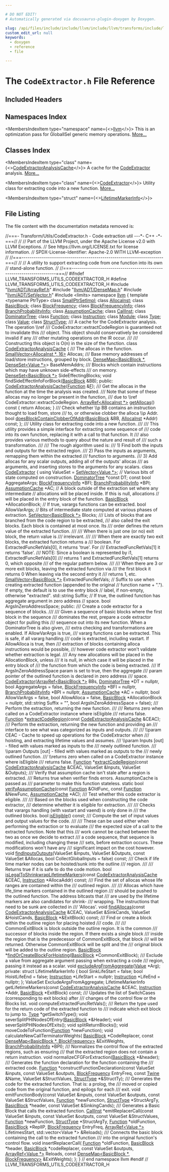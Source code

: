 ```yaml
---

# DO NOT EDIT!
# Automatically generated via docusaurus-plugin-doxygen by Doxygen.

slug: /api/files/include/include/llvm/include/llvm/transforms/include/llvm/transforms/utils/codeextractor-h
custom_edit_url: null
keywords:
  - doxygen
  - reference
  - file

---
```





# The `CodeExtractor.h` File Reference

<DoxygenPage pluginConfig={pluginConfig}>



## Included Headers

<IncludesList>
<IncludesListItem
  filePath="llvm/ADT/ArrayRef.h"
  permalink="/docs/api/files/include/include/llvm/include/llvm/adt/arrayref-h"
  isLocal="true" />
<IncludesListItem
  filePath="llvm/ADT/DenseMap.h"
  permalink="/docs/api/files/include/include/llvm/include/llvm/adt/densemap-h"
  isLocal="true" />
<IncludesListItem
  filePath="llvm/ADT/SetVector.h"
  permalink="/docs/api/files/include/include/llvm/include/llvm/adt/setvector-h"
  isLocal="true" />
<IncludesListItem
  filePath="limits"
  permalink=""
  isLocal="false" />
</IncludesList>

## Namespaces Index

<MembersIndex>

<MembersIndexItem
  type="namespace"
  name={<><a href="/docs/api/namespaces/llvm">llvm</a></>}>
This is an optimization pass for GlobalISel generic memory operations. <a href="/docs/api/namespaces/llvm/#details">More...</a>
</MembersIndexItem>

</MembersIndex>

## Classes Index

<MembersIndex>

<MembersIndexItem
  type="class"
  name={<><a href="/docs/api/classes/llvm/codeextractoranalysiscache">CodeExtractorAnalysisCache</a></>}>
A cache for the <a href="/docs/api/classes/llvm/codeextractor">CodeExtractor</a> analysis. <a href="/docs/api/classes/llvm/codeextractoranalysiscache/#details">More...</a>
</MembersIndexItem>

<MembersIndexItem
  type="class"
  name={<><a href="/docs/api/classes/llvm/codeextractor">CodeExtractor</a></>}>
Utility class for extracting code into a new function. <a href="/docs/api/classes/llvm/codeextractor/#details">More...</a>
</MembersIndexItem>

<MembersIndexItem
  type="struct"
  name={<><a href="/docs/api/structs/llvm/codeextractor/lifetimemarkerinfo">LifetimeMarkerInfo</a></>}>
</MembersIndexItem>

</MembersIndex>


## File Listing

The file content with the documentation metadata removed is:

<ProgramListing>

<Link id="l00001" /><CodeLine lineNumber="1"><Highlight kind="comment">//===- Transform/Utils/CodeExtractor.h - Code extraction util ---&#42;- C++ -&#42;-===//</Highlight><Highlight kind="normal"></Highlight></CodeLine>
<Link id="l00002" /><CodeLine lineNumber="2"><Highlight kind="normal"></Highlight><Highlight kind="comment">//</Highlight><Highlight kind="normal"></Highlight></CodeLine>
<Link id="l00003" /><CodeLine lineNumber="3"><Highlight kind="normal"></Highlight><Highlight kind="comment">// Part of the LLVM Project, under the Apache License v2.0 with LLVM Exceptions.</Highlight><Highlight kind="normal"></Highlight></CodeLine>
<Link id="l00004" /><CodeLine lineNumber="4"><Highlight kind="normal"></Highlight><Highlight kind="comment">// See https://llvm.org/LICENSE.txt for license information.</Highlight><Highlight kind="normal"></Highlight></CodeLine>
<Link id="l00005" /><CodeLine lineNumber="5"><Highlight kind="normal"></Highlight><Highlight kind="comment">// SPDX-License-Identifier: Apache-2.0 WITH LLVM-exception</Highlight><Highlight kind="normal"></Highlight></CodeLine>
<Link id="l00006" /><CodeLine lineNumber="6"><Highlight kind="normal"></Highlight><Highlight kind="comment">//</Highlight><Highlight kind="normal"></Highlight></CodeLine>
<Link id="l00007" /><CodeLine lineNumber="7"><Highlight kind="normal"></Highlight><Highlight kind="comment">//===----------------------------------------------------------------------===//</Highlight><Highlight kind="normal"></Highlight></CodeLine>
<Link id="l00008" /><CodeLine lineNumber="8"><Highlight kind="normal"></Highlight><Highlight kind="comment">//</Highlight><Highlight kind="normal"></Highlight></CodeLine>
<Link id="l00009" /><CodeLine lineNumber="9"><Highlight kind="normal"></Highlight><Highlight kind="comment">// A utility to support extracting code from one function into its own</Highlight><Highlight kind="normal"></Highlight></CodeLine>
<Link id="l00010" /><CodeLine lineNumber="10"><Highlight kind="normal"></Highlight><Highlight kind="comment">// stand-alone function.</Highlight><Highlight kind="normal"></Highlight></CodeLine>
<Link id="l00011" /><CodeLine lineNumber="11"><Highlight kind="normal"></Highlight><Highlight kind="comment">//</Highlight><Highlight kind="normal"></Highlight></CodeLine>
<Link id="l00012" /><CodeLine lineNumber="12"><Highlight kind="normal"></Highlight><Highlight kind="comment">//===----------------------------------------------------------------------===//</Highlight><Highlight kind="normal"></Highlight></CodeLine>
<Link id="l00013" /><CodeLine lineNumber="13"><Highlight kind="normal"></Highlight></CodeLine>
<Link id="l00014" /><CodeLine lineNumber="14"><Highlight kind="normal"></Highlight><Highlight kind="preprocessor">#ifndef LLVM&#95;TRANSFORMS&#95;UTILS&#95;CODEEXTRACTOR&#95;H</Highlight><Highlight kind="normal"></Highlight></CodeLine>
<Link id="l00015" /><CodeLine lineNumber="15"><Highlight kind="normal"></Highlight><Highlight kind="preprocessor">#define LLVM&#95;TRANSFORMS&#95;UTILS&#95;CODEEXTRACTOR&#95;H</Highlight><Highlight kind="normal"></Highlight></CodeLine>
<Link id="l00016" /><CodeLine lineNumber="16"><Highlight kind="normal"></Highlight></CodeLine>
<Link id="l00017" /><CodeLine lineNumber="17"><Highlight kind="normal"></Highlight><Highlight kind="preprocessor">#include &quot;<a href="/docs/api/files/include/include/llvm/include/llvm/adt/arrayref-h">llvm/ADT/ArrayRef.h</a>&quot;</Highlight><Highlight kind="normal"></Highlight></CodeLine>
<Link id="l00018" /><CodeLine lineNumber="18"><Highlight kind="normal"></Highlight><Highlight kind="preprocessor">#include &quot;<a href="/docs/api/files/include/include/llvm/include/llvm/adt/densemap-h">llvm/ADT/DenseMap.h</a>&quot;</Highlight><Highlight kind="normal"></Highlight></CodeLine>
<Link id="l00019" /><CodeLine lineNumber="19"><Highlight kind="normal"></Highlight><Highlight kind="preprocessor">#include &quot;<a href="/docs/api/files/include/include/llvm/include/llvm/adt/setvector-h">llvm/ADT/SetVector.h</a>&quot;</Highlight><Highlight kind="normal"></Highlight></CodeLine>
<Link id="l00020" /><CodeLine lineNumber="20"><Highlight kind="normal"></Highlight><Highlight kind="preprocessor">#include &lt;limits&gt;</Highlight><Highlight kind="normal"></Highlight></CodeLine>
<Link id="l00021" /><CodeLine lineNumber="21"><Highlight kind="normal"></Highlight></CodeLine>
<Link id="l00022" /><CodeLine lineNumber="22"><Highlight kind="normal"></Highlight><Highlight kind="keyword">namespace </Highlight><Highlight kind="normal"><a href="/docs/api/namespaces/llvm">llvm</a> &#123;</Highlight></CodeLine>
<Link id="l00023" /><CodeLine lineNumber="23"><Highlight kind="normal"></Highlight></CodeLine>
<Link id="l00024" /><CodeLine lineNumber="24"><Highlight kind="normal"></Highlight><Highlight kind="keyword">template</Highlight><Highlight kind="normal"> &lt;</Highlight><Highlight kind="keyword">typename</Highlight><Highlight kind="normal"> PtrType&gt; </Highlight><Highlight kind="keyword">class </Highlight><Highlight kind="normal"><a href="/docs/api/classes/llvm/smallptrsetimpl">SmallPtrSetImpl</a>;</Highlight></CodeLine>
<Link id="l00025" /><CodeLine lineNumber="25"><Highlight kind="normal"></Highlight><Highlight kind="keyword">class </Highlight><Highlight kind="normal"><a href="/docs/api/classes/llvm/allocainst">AllocaInst</a>;</Highlight></CodeLine>
<Link id="l00026" /><CodeLine lineNumber="26"><Highlight kind="normal"></Highlight><Highlight kind="keyword">class </Highlight><Highlight kind="normal"><a href="/docs/api/classes/llvm/basicblock">BasicBlock</a>;</Highlight></CodeLine>
<Link id="l00027" /><CodeLine lineNumber="27"><Highlight kind="normal"></Highlight><Highlight kind="keyword">class </Highlight><Highlight kind="normal"><a href="/docs/api/classes/llvm/blockfrequency">BlockFrequency</a>;</Highlight></CodeLine>
<Link id="l00028" /><CodeLine lineNumber="28"><Highlight kind="normal"></Highlight><Highlight kind="keyword">class </Highlight><Highlight kind="normal"><a href="/docs/api/classes/llvm/blockfrequencyinfo">BlockFrequencyInfo</a>;</Highlight></CodeLine>
<Link id="l00029" /><CodeLine lineNumber="29"><Highlight kind="normal"></Highlight><Highlight kind="keyword">class </Highlight><Highlight kind="normal"><a href="/docs/api/classes/llvm/branchprobabilityinfo">BranchProbabilityInfo</a>;</Highlight></CodeLine>
<Link id="l00030" /><CodeLine lineNumber="30"><Highlight kind="normal"></Highlight><Highlight kind="keyword">class </Highlight><Highlight kind="normal"><a href="/docs/api/classes/llvm/assumptioncache">AssumptionCache</a>;</Highlight></CodeLine>
<Link id="l00031" /><CodeLine lineNumber="31"><Highlight kind="normal"></Highlight><Highlight kind="keyword">class </Highlight><Highlight kind="normal"><a href="/docs/api/classes/llvm/callinst">CallInst</a>;</Highlight></CodeLine>
<Link id="l00032" /><CodeLine lineNumber="32"><Highlight kind="normal"></Highlight><Highlight kind="keyword">class </Highlight><Highlight kind="normal"><a href="/docs/api/classes/llvm/dominatortree">DominatorTree</a>;</Highlight></CodeLine>
<Link id="l00033" /><CodeLine lineNumber="33"><Highlight kind="normal"></Highlight><Highlight kind="keyword">class </Highlight><Highlight kind="normal"><a href="/docs/api/classes/llvm/function">Function</a>;</Highlight></CodeLine>
<Link id="l00034" /><CodeLine lineNumber="34"><Highlight kind="normal"></Highlight><Highlight kind="keyword">class </Highlight><Highlight kind="normal"><a href="/docs/api/classes/llvm/instruction">Instruction</a>;</Highlight></CodeLine>
<Link id="l00035" /><CodeLine lineNumber="35"><Highlight kind="normal"></Highlight><Highlight kind="keyword">class </Highlight><Highlight kind="normal"><a href="/docs/api/classes/llvm/module">Module</a>;</Highlight></CodeLine>
<Link id="l00036" /><CodeLine lineNumber="36"><Highlight kind="normal"></Highlight><Highlight kind="keyword">class </Highlight><Highlight kind="normal"><a href="/docs/api/classes/llvm/type">Type</a>;</Highlight></CodeLine>
<Link id="l00037" /><CodeLine lineNumber="37"><Highlight kind="normal"></Highlight><Highlight kind="keyword">class </Highlight><Highlight kind="normal"><a href="/docs/api/classes/llvm/value">Value</a>;</Highlight></CodeLine>
<Link id="l00038" /><CodeLine lineNumber="38"><Highlight kind="normal"></Highlight><Highlight kind="keyword">class </Highlight><Highlight kind="normal"><a href="/docs/api/classes/llvm/structtype">StructType</a>;</Highlight></CodeLine>
<Link id="l00039" /><CodeLine lineNumber="39"><Highlight kind="normal"></Highlight><Highlight kind="comment"></Highlight></CodeLine>
<Link id="l00040" /><CodeLine lineNumber="40"><Highlight kind="comment">/// A cache for the CodeExtractor analysis. The operation \\ref</Highlight></CodeLine>
<Link id="l00041" /><CodeLine lineNumber="41"><Highlight kind="comment">/// CodeExtractor::extractCodeRegion is guaranteed not to invalidate this</Highlight></CodeLine>
<Link id="l00042" /><CodeLine lineNumber="42"><Highlight kind="comment">/// object. This object should conservatively be considered invalid if any</Highlight></CodeLine>
<Link id="l00043" /><CodeLine lineNumber="43"><Highlight kind="comment">/// other mutating operations on the IR occur.</Highlight></CodeLine>
<Link id="l00044" /><CodeLine lineNumber="44"><Highlight kind="comment">///</Highlight></CodeLine>
<Link id="l00045" /><CodeLine lineNumber="45"><Highlight kind="comment">/// Constructing this object is O(n) in the size of the function.</Highlight><Highlight kind="normal"></Highlight></CodeLine>
<Link id="l00046" /><CodeLine lineNumber="46" lineLink="/docs/api/classes/llvm/codeextractoranalysiscache"><Highlight kind="normal"></Highlight><Highlight kind="keyword">class </Highlight><Highlight kind="normal"><a href="/docs/api/classes/llvm/codeextractoranalysiscache/#a6c11ef80226655b08c6203641896fa50">CodeExtractorAnalysisCache</a> &#123;</Highlight><Highlight kind="comment"></Highlight></CodeLine>
<Link id="l00047" /><CodeLine lineNumber="47"><Highlight kind="comment">  /// The allocas in the function.</Highlight><Highlight kind="normal"></Highlight></CodeLine>
<Link id="l00048" /><CodeLine lineNumber="48"><Highlight kind="normal">  <a href="/docs/api/classes/llvm/smallvector">SmallVector&lt;AllocaInst &#42;, 16&gt;</a> Allocas;</Highlight></CodeLine>
<Link id="l00049" /><CodeLine lineNumber="49"><Highlight kind="normal"></Highlight><Highlight kind="comment"></Highlight></CodeLine>
<Link id="l00050" /><CodeLine lineNumber="50"><Highlight kind="comment">  /// Base memory addresses of load/store instructions, grouped by block.</Highlight><Highlight kind="normal"></Highlight></CodeLine>
<Link id="l00051" /><CodeLine lineNumber="51"><Highlight kind="normal">  <a href="/docs/api/classes/llvm/densemap">DenseMap&lt;BasicBlock &#42;, DenseSet&lt;Value &#42;&gt;</a>&gt; BaseMemAddrs;</Highlight></CodeLine>
<Link id="l00052" /><CodeLine lineNumber="52"><Highlight kind="normal"></Highlight><Highlight kind="comment"></Highlight></CodeLine>
<Link id="l00053" /><CodeLine lineNumber="53"><Highlight kind="comment">  /// Blocks which contain instructions which may have unknown side-effects</Highlight></CodeLine>
<Link id="l00054" /><CodeLine lineNumber="54"><Highlight kind="comment">  /// on memory.</Highlight><Highlight kind="normal"></Highlight></CodeLine>
<Link id="l00055" /><CodeLine lineNumber="55"><Highlight kind="normal">  <a href="/docs/api/classes/llvm/denseset">DenseSet&lt;BasicBlock &#42;&gt;</a> SideEffectingBlocks;</Highlight></CodeLine>
<Link id="l00056" /><CodeLine lineNumber="56"><Highlight kind="normal"></Highlight></CodeLine>
<Link id="l00057" /><CodeLine lineNumber="57"><Highlight kind="normal">  </Highlight><Highlight kind="keywordtype">void</Highlight><Highlight kind="normal"> findSideEffectInfoForBlock(<a href="/docs/api/classes/llvm/basicblock">BasicBlock</a> &amp;BB);</Highlight></CodeLine>
<Link id="l00058" /><CodeLine lineNumber="58"><Highlight kind="normal"></Highlight></CodeLine>
<Link id="l00059" /><CodeLine lineNumber="59"><Highlight kind="normal"></Highlight><Highlight kind="keyword">public</Highlight><Highlight kind="normal">:</Highlight></CodeLine>
<Link id="l00060" /><CodeLine lineNumber="60"><Highlight kind="normal">  <a href="/docs/api/classes/llvm/codeextractoranalysiscache/#a6c11ef80226655b08c6203641896fa50">CodeExtractorAnalysisCache</a>(<a href="/docs/api/classes/llvm/function">Function</a> &amp;<a href="/docs/api/files/lib/lib/support/md5-cpp/#a96d73bbd7af15cb1fc38c3f4a3bd82e9">F</a>);</Highlight></CodeLine>
<Link id="l00061" /><CodeLine lineNumber="61"><Highlight kind="normal"></Highlight><Highlight kind="comment"></Highlight></CodeLine>
<Link id="l00062" /><CodeLine lineNumber="62"><Highlight kind="comment">  /// Get the allocas in the function at the time the analysis was created.</Highlight></CodeLine>
<Link id="l00063" /><CodeLine lineNumber="63"><Highlight kind="comment">  /// Note that some of these allocas may no longer be present in the function,</Highlight></CodeLine>
<Link id="l00064" /><CodeLine lineNumber="64"><Highlight kind="comment">  /// due to \\ref CodeExtractor::extractCodeRegion.</Highlight><Highlight kind="normal"></Highlight></CodeLine>
<Link id="l00065" /><CodeLine lineNumber="65" lineLink="/docs/api/classes/llvm/codeextractoranalysiscache/#a35fd9ad0c2debb7b171f4c61ce7bdac6"><Highlight kind="normal">  <a href="/docs/api/classes/llvm/arrayref">ArrayRef&lt;AllocaInst &#42;&gt;</a> <a href="/docs/api/classes/llvm/codeextractoranalysiscache/#a35fd9ad0c2debb7b171f4c61ce7bdac6">getAllocas</a>()</Highlight><Highlight kind="keyword"> const </Highlight><Highlight kind="normal">&#123; </Highlight><Highlight kind="keywordflow">return</Highlight><Highlight kind="normal"> Allocas; &#125;</Highlight></CodeLine>
<Link id="l00066" /><CodeLine lineNumber="66"><Highlight kind="normal"></Highlight><Highlight kind="comment"></Highlight></CodeLine>
<Link id="l00067" /><CodeLine lineNumber="67"><Highlight kind="comment">  /// Check whether \\p BB contains an instruction thought to load from, store</Highlight></CodeLine>
<Link id="l00068" /><CodeLine lineNumber="68"><Highlight kind="comment">  /// to, or otherwise clobber the alloca \\p Addr.</Highlight><Highlight kind="normal"></Highlight></CodeLine>
<Link id="l00069" /><CodeLine lineNumber="69"><Highlight kind="normal">  </Highlight><Highlight kind="keywordtype">bool</Highlight><Highlight kind="normal"> <a href="/docs/api/classes/llvm/codeextractoranalysiscache/#af0ee5fce396f816a21443799205fbedd">doesBlockContainClobberOfAddr</a>(<a href="/docs/api/classes/llvm/basicblock">BasicBlock</a> &amp;BB, <a href="/docs/api/classes/llvm/allocainst">AllocaInst</a> &#42;Addr) </Highlight><Highlight kind="keyword">const</Highlight><Highlight kind="normal">;</Highlight></CodeLine>
<Link id="l00070" /><CodeLine lineNumber="70"><Highlight kind="normal">&#125;;</Highlight></CodeLine>
<Link id="l00071" /><CodeLine lineNumber="71"><Highlight kind="normal"></Highlight><Highlight kind="comment"></Highlight></CodeLine>
<Link id="l00072" /><CodeLine lineNumber="72"><Highlight kind="comment">  /// Utility class for extracting code into a new function.</Highlight></CodeLine>
<Link id="l00073" /><CodeLine lineNumber="73"><Highlight kind="comment">  ///</Highlight></CodeLine>
<Link id="l00074" /><CodeLine lineNumber="74"><Highlight kind="comment">  /// This utility provides a simple interface for extracting some sequence of</Highlight></CodeLine>
<Link id="l00075" /><CodeLine lineNumber="75"><Highlight kind="comment">  /// code into its own function, replacing it with a call to that function. It</Highlight></CodeLine>
<Link id="l00076" /><CodeLine lineNumber="76"><Highlight kind="comment">  /// also provides various methods to query about the nature and result of</Highlight></CodeLine>
<Link id="l00077" /><CodeLine lineNumber="77"><Highlight kind="comment">  /// such a transformation.</Highlight></CodeLine>
<Link id="l00078" /><CodeLine lineNumber="78"><Highlight kind="comment">  ///</Highlight></CodeLine>
<Link id="l00079" /><CodeLine lineNumber="79"><Highlight kind="comment">  /// The rough algorithm used is:</Highlight></CodeLine>
<Link id="l00080" /><CodeLine lineNumber="80"><Highlight kind="comment">  /// 1) Find both the inputs and outputs for the extracted region.</Highlight></CodeLine>
<Link id="l00081" /><CodeLine lineNumber="81"><Highlight kind="comment">  /// 2) Pass the inputs as arguments, remapping them within the extracted</Highlight></CodeLine>
<Link id="l00082" /><CodeLine lineNumber="82"><Highlight kind="comment">  ///    function to arguments.</Highlight></CodeLine>
<Link id="l00083" /><CodeLine lineNumber="83"><Highlight kind="comment">  /// 3) Add allocas for any scalar outputs, adding all of the outputs&#39; allocas</Highlight></CodeLine>
<Link id="l00084" /><CodeLine lineNumber="84"><Highlight kind="comment">  ///    as arguments, and inserting stores to the arguments for any scalars.</Highlight><Highlight kind="normal"></Highlight></CodeLine>
<Link id="l00085" /><CodeLine lineNumber="85" lineLink="/docs/api/classes/llvm/codeextractor"><Highlight kind="normal">  </Highlight><Highlight kind="keyword">class </Highlight><Highlight kind="normal"><a href="/docs/api/classes/llvm/codeextractor/#a152c260d40a85ed5b0ef5f11f86ac3b4">CodeExtractor</a> &#123;</Highlight></CodeLine>
<Link id="l00086" /><CodeLine lineNumber="86"><Highlight kind="normal">    </Highlight><Highlight kind="keyword">using </Highlight><Highlight kind="normal">ValueSet = <a href="/docs/api/classes/llvm/setvector">SetVector&lt;Value &#42;&gt;</a>;</Highlight></CodeLine>
<Link id="l00087" /><CodeLine lineNumber="87"><Highlight kind="normal"></Highlight></CodeLine>
<Link id="l00088" /><CodeLine lineNumber="88"><Highlight kind="normal">    </Highlight><Highlight kind="comment">// Various bits of state computed on construction.</Highlight><Highlight kind="normal"></Highlight></CodeLine>
<Link id="l00089" /><CodeLine lineNumber="89"><Highlight kind="normal">    <a href="/docs/api/classes/llvm/dominatortree">DominatorTree</a> &#42;</Highlight><Highlight kind="keyword">const</Highlight><Highlight kind="normal"> DT;</Highlight></CodeLine>
<Link id="l00090" /><CodeLine lineNumber="90"><Highlight kind="normal">    </Highlight><Highlight kind="keyword">const</Highlight><Highlight kind="normal"> </Highlight><Highlight kind="keywordtype">bool</Highlight><Highlight kind="normal"> AggregateArgs;</Highlight></CodeLine>
<Link id="l00091" /><CodeLine lineNumber="91"><Highlight kind="normal">    <a href="/docs/api/classes/llvm/blockfrequencyinfo">BlockFrequencyInfo</a> &#42;BFI;</Highlight></CodeLine>
<Link id="l00092" /><CodeLine lineNumber="92"><Highlight kind="normal">    <a href="/docs/api/classes/llvm/branchprobabilityinfo">BranchProbabilityInfo</a> &#42;BPI;</Highlight></CodeLine>
<Link id="l00093" /><CodeLine lineNumber="93"><Highlight kind="normal">    <a href="/docs/api/classes/llvm/assumptioncache">AssumptionCache</a> &#42;AC;</Highlight></CodeLine>
<Link id="l00094" /><CodeLine lineNumber="94"><Highlight kind="normal"></Highlight></CodeLine>
<Link id="l00095" /><CodeLine lineNumber="95"><Highlight kind="normal">    </Highlight><Highlight kind="comment">// A block outside of the extraction set where any intermediate</Highlight><Highlight kind="normal"></Highlight></CodeLine>
<Link id="l00096" /><CodeLine lineNumber="96"><Highlight kind="normal">    </Highlight><Highlight kind="comment">// allocations will be placed inside. If this is null, allocations</Highlight><Highlight kind="normal"></Highlight></CodeLine>
<Link id="l00097" /><CodeLine lineNumber="97"><Highlight kind="normal">    </Highlight><Highlight kind="comment">// will be placed in the entry block of the function.</Highlight><Highlight kind="normal"></Highlight></CodeLine>
<Link id="l00098" /><CodeLine lineNumber="98"><Highlight kind="normal">    <a href="/docs/api/classes/llvm/basicblock">BasicBlock</a> &#42;AllocationBlock;</Highlight></CodeLine>
<Link id="l00099" /><CodeLine lineNumber="99"><Highlight kind="normal"></Highlight></CodeLine>
<Link id="l00100" /><CodeLine lineNumber="100"><Highlight kind="normal">    </Highlight><Highlight kind="comment">// If true, varargs functions can be extracted.</Highlight><Highlight kind="normal"></Highlight></CodeLine>
<Link id="l00101" /><CodeLine lineNumber="101"><Highlight kind="normal">    </Highlight><Highlight kind="keywordtype">bool</Highlight><Highlight kind="normal"> AllowVarArgs;</Highlight></CodeLine>
<Link id="l00102" /><CodeLine lineNumber="102"><Highlight kind="normal"></Highlight></CodeLine>
<Link id="l00103" /><CodeLine lineNumber="103"><Highlight kind="normal">    </Highlight><Highlight kind="comment">// Bits of intermediate state computed at various phases of extraction.</Highlight><Highlight kind="normal"></Highlight></CodeLine>
<Link id="l00104" /><CodeLine lineNumber="104"><Highlight kind="normal">    <a href="/docs/api/classes/llvm/setvector">SetVector&lt;BasicBlock &#42;&gt;</a> Blocks;</Highlight></CodeLine>
<Link id="l00105" /><CodeLine lineNumber="105"><Highlight kind="normal"></Highlight><Highlight kind="comment"></Highlight></CodeLine>
<Link id="l00106" /><CodeLine lineNumber="106"><Highlight kind="comment">    /// Lists of blocks that are branched from the code region to be extracted,</Highlight></CodeLine>
<Link id="l00107" /><CodeLine lineNumber="107"><Highlight kind="comment">    /// also called the exit blocks. Each block is contained at most once. Its</Highlight></CodeLine>
<Link id="l00108" /><CodeLine lineNumber="108"><Highlight kind="comment">    /// order defines the return value of the extracted function.</Highlight></CodeLine>
<Link id="l00109" /><CodeLine lineNumber="109"><Highlight kind="comment">    ///</Highlight></CodeLine>
<Link id="l00110" /><CodeLine lineNumber="110"><Highlight kind="comment">    /// When there is just one (or no) exit block, the return value is</Highlight></CodeLine>
<Link id="l00111" /><CodeLine lineNumber="111"><Highlight kind="comment">    /// irrelevant.</Highlight></CodeLine>
<Link id="l00112" /><CodeLine lineNumber="112"><Highlight kind="comment">    ///</Highlight></CodeLine>
<Link id="l00113" /><CodeLine lineNumber="113"><Highlight kind="comment">    /// When there are exactly two exit blocks, the extracted function returns a</Highlight></CodeLine>
<Link id="l00114" /><CodeLine lineNumber="114"><Highlight kind="comment">    /// boolean. For ExtractedFuncRetVals&#91;0&#93;, it returns &#39;true&#39;. For</Highlight></CodeLine>
<Link id="l00115" /><CodeLine lineNumber="115"><Highlight kind="comment">    /// ExtractedFuncRetVals&#91;1&#93; it returns &#39;false&#39;.</Highlight></CodeLine>
<Link id="l00116" /><CodeLine lineNumber="116"><Highlight kind="comment">    /// NOTE: Since a boolean is represented by i1, ExtractedFuncRetVals&#91;0&#93;</Highlight></CodeLine>
<Link id="l00117" /><CodeLine lineNumber="117"><Highlight kind="comment">    ///       returns 1 and ExtractedFuncRetVals&#91;1&#93; returns 0, which opposite</Highlight></CodeLine>
<Link id="l00118" /><CodeLine lineNumber="118"><Highlight kind="comment">    ///       of the regular pattern below.</Highlight></CodeLine>
<Link id="l00119" /><CodeLine lineNumber="119"><Highlight kind="comment">    ///</Highlight></CodeLine>
<Link id="l00120" /><CodeLine lineNumber="120"><Highlight kind="comment">    /// When there are 3 or more exit blocks, leaving the extracted function via</Highlight></CodeLine>
<Link id="l00121" /><CodeLine lineNumber="121"><Highlight kind="comment">    /// the first block it returns 0 When leaving via the second entry it</Highlight></CodeLine>
<Link id="l00122" /><CodeLine lineNumber="122"><Highlight kind="comment">    /// returns 1, etc.</Highlight><Highlight kind="normal"></Highlight></CodeLine>
<Link id="l00123" /><CodeLine lineNumber="123"><Highlight kind="normal">    <a href="/docs/api/classes/llvm/smallvector">SmallVector&lt;BasicBlock &#42;&gt;</a> ExtractedFuncRetVals;</Highlight></CodeLine>
<Link id="l00124" /><CodeLine lineNumber="124"><Highlight kind="normal"></Highlight></CodeLine>
<Link id="l00125" /><CodeLine lineNumber="125"><Highlight kind="normal">    </Highlight><Highlight kind="comment">// Suffix to use when creating extracted function (appended to the original</Highlight><Highlight kind="normal"></Highlight></CodeLine>
<Link id="l00126" /><CodeLine lineNumber="126"><Highlight kind="normal">    </Highlight><Highlight kind="comment">// function name + &quot;.&quot;). If empty, the default is to use the entry block</Highlight><Highlight kind="normal"></Highlight></CodeLine>
<Link id="l00127" /><CodeLine lineNumber="127"><Highlight kind="normal">    </Highlight><Highlight kind="comment">// label, if non-empty, otherwise &quot;extracted&quot;.</Highlight><Highlight kind="normal"></Highlight></CodeLine>
<Link id="l00128" /><CodeLine lineNumber="128"><Highlight kind="normal">    std::string Suffix;</Highlight></CodeLine>
<Link id="l00129" /><CodeLine lineNumber="129"><Highlight kind="normal"></Highlight></CodeLine>
<Link id="l00130" /><CodeLine lineNumber="130"><Highlight kind="normal">    </Highlight><Highlight kind="comment">// If true, the outlined function has aggregate argument in zero address</Highlight><Highlight kind="normal"></Highlight></CodeLine>
<Link id="l00131" /><CodeLine lineNumber="131"><Highlight kind="normal">    </Highlight><Highlight kind="comment">// space.</Highlight><Highlight kind="normal"></Highlight></CodeLine>
<Link id="l00132" /><CodeLine lineNumber="132"><Highlight kind="normal">    </Highlight><Highlight kind="keywordtype">bool</Highlight><Highlight kind="normal"> ArgsInZeroAddressSpace;</Highlight></CodeLine>
<Link id="l00133" /><CodeLine lineNumber="133"><Highlight kind="normal"></Highlight></CodeLine>
<Link id="l00134" /><CodeLine lineNumber="134"><Highlight kind="normal">  </Highlight><Highlight kind="keyword">public</Highlight><Highlight kind="normal">:</Highlight><Highlight kind="comment"></Highlight></CodeLine>
<Link id="l00135" /><CodeLine lineNumber="135"><Highlight kind="comment">    /// Create a code extractor for a sequence of blocks.</Highlight></CodeLine>
<Link id="l00136" /><CodeLine lineNumber="136"><Highlight kind="comment">    ///</Highlight></CodeLine>
<Link id="l00137" /><CodeLine lineNumber="137"><Highlight kind="comment">    /// Given a sequence of basic blocks where the first block in the sequence</Highlight></CodeLine>
<Link id="l00138" /><CodeLine lineNumber="138"><Highlight kind="comment">    /// dominates the rest, prepare a code extractor object for pulling this</Highlight></CodeLine>
<Link id="l00139" /><CodeLine lineNumber="139"><Highlight kind="comment">    /// sequence out into its new function. When a DominatorTree is also given,</Highlight></CodeLine>
<Link id="l00140" /><CodeLine lineNumber="140"><Highlight kind="comment">    /// extra checking and transformations are enabled. If AllowVarArgs is true,</Highlight></CodeLine>
<Link id="l00141" /><CodeLine lineNumber="141"><Highlight kind="comment">    /// vararg functions can be extracted. This is safe, if all vararg handling</Highlight></CodeLine>
<Link id="l00142" /><CodeLine lineNumber="142"><Highlight kind="comment">    /// code is extracted, including vastart. If AllowAlloca is true, then</Highlight></CodeLine>
<Link id="l00143" /><CodeLine lineNumber="143"><Highlight kind="comment">    /// extraction of blocks containing alloca instructions would be possible,</Highlight></CodeLine>
<Link id="l00144" /><CodeLine lineNumber="144"><Highlight kind="comment">    /// however code extractor won&#39;t validate whether extraction is legal.</Highlight></CodeLine>
<Link id="l00145" /><CodeLine lineNumber="145"><Highlight kind="comment">    /// Any new allocations will be placed in the AllocationBlock, unless</Highlight></CodeLine>
<Link id="l00146" /><CodeLine lineNumber="146"><Highlight kind="comment">    /// it is null, in which case it will be placed in the entry block of</Highlight></CodeLine>
<Link id="l00147" /><CodeLine lineNumber="147"><Highlight kind="comment">    /// the function from which the code is being extracted.</Highlight></CodeLine>
<Link id="l00148" /><CodeLine lineNumber="148"><Highlight kind="comment">    /// If ArgsInZeroAddressSpace param is set to true, then the aggregate</Highlight></CodeLine>
<Link id="l00149" /><CodeLine lineNumber="149"><Highlight kind="comment">    /// param pointer of the outlined function is declared in zero address</Highlight></CodeLine>
<Link id="l00150" /><CodeLine lineNumber="150"><Highlight kind="comment">    /// space.</Highlight><Highlight kind="normal"></Highlight></CodeLine>
<Link id="l00151" /><CodeLine lineNumber="151"><Highlight kind="normal">    <a href="/docs/api/classes/llvm/codeextractor/#a152c260d40a85ed5b0ef5f11f86ac3b4">CodeExtractor</a>(<a href="/docs/api/classes/llvm/arrayref">ArrayRef&lt;BasicBlock &#42;&gt;</a> BBs, <a href="/docs/api/classes/llvm/dominatortree">DominatorTree</a> &#42;DT = </Highlight><Highlight kind="keyword">nullptr</Highlight><Highlight kind="normal">,</Highlight></CodeLine>
<Link id="l00152" /><CodeLine lineNumber="152"><Highlight kind="normal">                  </Highlight><Highlight kind="keywordtype">bool</Highlight><Highlight kind="normal"> AggregateArgs = </Highlight><Highlight kind="keyword">false</Highlight><Highlight kind="normal">, <a href="/docs/api/classes/llvm/blockfrequencyinfo">BlockFrequencyInfo</a> &#42;BFI = </Highlight><Highlight kind="keyword">nullptr</Highlight><Highlight kind="normal">,</Highlight></CodeLine>
<Link id="l00153" /><CodeLine lineNumber="153"><Highlight kind="normal">                  <a href="/docs/api/classes/llvm/branchprobabilityinfo">BranchProbabilityInfo</a> &#42;BPI = </Highlight><Highlight kind="keyword">nullptr</Highlight><Highlight kind="normal">,</Highlight></CodeLine>
<Link id="l00154" /><CodeLine lineNumber="154"><Highlight kind="normal">                  <a href="/docs/api/classes/llvm/assumptioncache">AssumptionCache</a> &#42;AC = </Highlight><Highlight kind="keyword">nullptr</Highlight><Highlight kind="normal">, </Highlight><Highlight kind="keywordtype">bool</Highlight><Highlight kind="normal"> AllowVarArgs = </Highlight><Highlight kind="keyword">false</Highlight><Highlight kind="normal">,</Highlight></CodeLine>
<Link id="l00155" /><CodeLine lineNumber="155"><Highlight kind="normal">                  </Highlight><Highlight kind="keywordtype">bool</Highlight><Highlight kind="normal"> AllowAlloca = </Highlight><Highlight kind="keyword">false</Highlight><Highlight kind="normal">,</Highlight></CodeLine>
<Link id="l00156" /><CodeLine lineNumber="156"><Highlight kind="normal">                  <a href="/docs/api/classes/llvm/basicblock">BasicBlock</a> &#42;AllocationBlock = </Highlight><Highlight kind="keyword">nullptr</Highlight><Highlight kind="normal">,</Highlight></CodeLine>
<Link id="l00157" /><CodeLine lineNumber="157"><Highlight kind="normal">                  std::string Suffix = </Highlight><Highlight kind="stringliteral">&quot;&quot;</Highlight><Highlight kind="normal">, </Highlight><Highlight kind="keywordtype">bool</Highlight><Highlight kind="normal"> ArgsInZeroAddressSpace = </Highlight><Highlight kind="keyword">false</Highlight><Highlight kind="normal">);</Highlight></CodeLine>
<Link id="l00158" /><CodeLine lineNumber="158"><Highlight kind="normal"></Highlight><Highlight kind="comment"></Highlight></CodeLine>
<Link id="l00159" /><CodeLine lineNumber="159"><Highlight kind="comment">    /// Perform the extraction, returning the new function.</Highlight></CodeLine>
<Link id="l00160" /><CodeLine lineNumber="160"><Highlight kind="comment">    ///</Highlight></CodeLine>
<Link id="l00161" /><CodeLine lineNumber="161"><Highlight kind="comment">    /// Returns zero when called on a CodeExtractor instance where isEligible</Highlight></CodeLine>
<Link id="l00162" /><CodeLine lineNumber="162"><Highlight kind="comment">    /// returns false.</Highlight><Highlight kind="normal"></Highlight></CodeLine>
<Link id="l00163" /><CodeLine lineNumber="163"><Highlight kind="normal">    <a href="/docs/api/classes/llvm/function">Function</a> &#42;<a href="/docs/api/classes/llvm/codeextractor/#a8561c48aa0b397c37f9e071dad7df392">extractCodeRegion</a>(</Highlight><Highlight kind="keyword">const</Highlight><Highlight kind="normal"> <a href="/docs/api/classes/llvm/codeextractoranalysiscache">CodeExtractorAnalysisCache</a> &amp;CEAC);</Highlight></CodeLine>
<Link id="l00164" /><CodeLine lineNumber="164"><Highlight kind="normal"></Highlight><Highlight kind="comment"></Highlight></CodeLine>
<Link id="l00165" /><CodeLine lineNumber="165"><Highlight kind="comment">    /// Perform the extraction, returning the new function and providing an</Highlight></CodeLine>
<Link id="l00166" /><CodeLine lineNumber="166"><Highlight kind="comment">    /// interface to see what was categorized as inputs and outputs.</Highlight></CodeLine>
<Link id="l00167" /><CodeLine lineNumber="167"><Highlight kind="comment">    ///</Highlight></CodeLine>
<Link id="l00168" /><CodeLine lineNumber="168"><Highlight kind="comment">    /// \\param CEAC - Cache to speed up operations for the CodeExtractor when</Highlight></CodeLine>
<Link id="l00169" /><CodeLine lineNumber="169"><Highlight kind="comment">    /// hoisting, and extracting lifetime values and assumes.</Highlight></CodeLine>
<Link id="l00170" /><CodeLine lineNumber="170"><Highlight kind="comment">    /// \\param Inputs &#91;out&#93; - filled with  values marked as inputs to the</Highlight></CodeLine>
<Link id="l00171" /><CodeLine lineNumber="171"><Highlight kind="comment">    /// newly outlined function.</Highlight></CodeLine>
<Link id="l00172" /><CodeLine lineNumber="172"><Highlight kind="comment">     /// \\param Outputs &#91;out&#93; - filled with values marked as outputs to the</Highlight></CodeLine>
<Link id="l00173" /><CodeLine lineNumber="173"><Highlight kind="comment">    /// newly outlined function.</Highlight></CodeLine>
<Link id="l00174" /><CodeLine lineNumber="174"><Highlight kind="comment">    /// \\returns zero when called on a CodeExtractor instance where isEligible</Highlight></CodeLine>
<Link id="l00175" /><CodeLine lineNumber="175"><Highlight kind="comment">    /// returns false.</Highlight><Highlight kind="normal"></Highlight></CodeLine>
<Link id="l00176" /><CodeLine lineNumber="176"><Highlight kind="normal">    <a href="/docs/api/classes/llvm/function">Function</a> &#42;<a href="/docs/api/classes/llvm/codeextractor/#a8561c48aa0b397c37f9e071dad7df392">extractCodeRegion</a>(</Highlight><Highlight kind="keyword">const</Highlight><Highlight kind="normal"> <a href="/docs/api/classes/llvm/codeextractoranalysiscache">CodeExtractorAnalysisCache</a> &amp;CEAC,</Highlight></CodeLine>
<Link id="l00177" /><CodeLine lineNumber="177"><Highlight kind="normal">                                ValueSet &amp;Inputs, ValueSet &amp;Outputs);</Highlight></CodeLine>
<Link id="l00178" /><CodeLine lineNumber="178"><Highlight kind="normal"></Highlight><Highlight kind="comment"></Highlight></CodeLine>
<Link id="l00179" /><CodeLine lineNumber="179"><Highlight kind="comment">    /// Verify that assumption cache isn&#39;t stale after a region is extracted.</Highlight></CodeLine>
<Link id="l00180" /><CodeLine lineNumber="180"><Highlight kind="comment">    /// Returns true when verifier finds errors. AssumptionCache is passed as</Highlight></CodeLine>
<Link id="l00181" /><CodeLine lineNumber="181"><Highlight kind="comment">    /// parameter to make this function stateless.</Highlight><Highlight kind="normal"></Highlight></CodeLine>
<Link id="l00182" /><CodeLine lineNumber="182"><Highlight kind="normal">    </Highlight><Highlight kind="keyword">static</Highlight><Highlight kind="normal"> </Highlight><Highlight kind="keywordtype">bool</Highlight><Highlight kind="normal"> <a href="/docs/api/classes/llvm/codeextractor/#a995ee70f3e9a0cb350322bb1e058a707">verifyAssumptionCache</a>(</Highlight><Highlight kind="keyword">const</Highlight><Highlight kind="normal"> <a href="/docs/api/classes/llvm/function">Function</a> &amp;OldFunc,</Highlight></CodeLine>
<Link id="l00183" /><CodeLine lineNumber="183"><Highlight kind="normal">                                      </Highlight><Highlight kind="keyword">const</Highlight><Highlight kind="normal"> <a href="/docs/api/classes/llvm/function">Function</a> &amp;NewFunc,</Highlight></CodeLine>
<Link id="l00184" /><CodeLine lineNumber="184"><Highlight kind="normal">                                      <a href="/docs/api/classes/llvm/assumptioncache">AssumptionCache</a> &#42;AC);</Highlight></CodeLine>
<Link id="l00185" /><CodeLine lineNumber="185"><Highlight kind="normal"></Highlight><Highlight kind="comment"></Highlight></CodeLine>
<Link id="l00186" /><CodeLine lineNumber="186"><Highlight kind="comment">    /// Test whether this code extractor is eligible.</Highlight></CodeLine>
<Link id="l00187" /><CodeLine lineNumber="187"><Highlight kind="comment">    ///</Highlight></CodeLine>
<Link id="l00188" /><CodeLine lineNumber="188"><Highlight kind="comment">    /// Based on the blocks used when constructing the code extractor,</Highlight></CodeLine>
<Link id="l00189" /><CodeLine lineNumber="189"><Highlight kind="comment">    /// determine whether it is eligible for extraction.</Highlight></CodeLine>
<Link id="l00190" /><CodeLine lineNumber="190"><Highlight kind="comment">    ///</Highlight></CodeLine>
<Link id="l00191" /><CodeLine lineNumber="191"><Highlight kind="comment">    /// Checks that varargs handling (with vastart and vaend) is only done in</Highlight></CodeLine>
<Link id="l00192" /><CodeLine lineNumber="192"><Highlight kind="comment">    /// the outlined blocks.</Highlight><Highlight kind="normal"></Highlight></CodeLine>
<Link id="l00193" /><CodeLine lineNumber="193"><Highlight kind="normal">    </Highlight><Highlight kind="keywordtype">bool</Highlight><Highlight kind="normal"> <a href="/docs/api/classes/llvm/codeextractor/#ad3a4770e725305d3529cba8c6562c85a">isEligible</a>() </Highlight><Highlight kind="keyword">const</Highlight><Highlight kind="normal">;</Highlight></CodeLine>
<Link id="l00194" /><CodeLine lineNumber="194"><Highlight kind="normal"></Highlight><Highlight kind="comment"></Highlight></CodeLine>
<Link id="l00195" /><CodeLine lineNumber="195"><Highlight kind="comment">    /// Compute the set of input values and output values for the code.</Highlight></CodeLine>
<Link id="l00196" /><CodeLine lineNumber="196"><Highlight kind="comment">    ///</Highlight></CodeLine>
<Link id="l00197" /><CodeLine lineNumber="197"><Highlight kind="comment">    /// These can be used either when performing the extraction or to evaluate</Highlight></CodeLine>
<Link id="l00198" /><CodeLine lineNumber="198"><Highlight kind="comment">    /// the expected size of a call to the extracted function. Note that this</Highlight></CodeLine>
<Link id="l00199" /><CodeLine lineNumber="199"><Highlight kind="comment">    /// work cannot be cached between the two as once we decide to extract</Highlight></CodeLine>
<Link id="l00200" /><CodeLine lineNumber="200"><Highlight kind="comment">    /// a code sequence, that sequence is modified, including changing these</Highlight></CodeLine>
<Link id="l00201" /><CodeLine lineNumber="201"><Highlight kind="comment">    /// sets, before extraction occurs. These modifications won&#39;t have any</Highlight></CodeLine>
<Link id="l00202" /><CodeLine lineNumber="202"><Highlight kind="comment">    /// significant impact on the cost however.</Highlight><Highlight kind="normal"></Highlight></CodeLine>
<Link id="l00203" /><CodeLine lineNumber="203"><Highlight kind="normal">    </Highlight><Highlight kind="keywordtype">void</Highlight><Highlight kind="normal"> <a href="/docs/api/classes/llvm/codeextractor/#ab4d4236fd0a481a0d93e159a9882fc53">findInputsOutputs</a>(ValueSet &amp;Inputs, ValueSet &amp;Outputs,</Highlight></CodeLine>
<Link id="l00204" /><CodeLine lineNumber="204"><Highlight kind="normal">                           </Highlight><Highlight kind="keyword">const</Highlight><Highlight kind="normal"> ValueSet &amp;Allocas,</Highlight></CodeLine>
<Link id="l00205" /><CodeLine lineNumber="205"><Highlight kind="normal">                           </Highlight><Highlight kind="keywordtype">bool</Highlight><Highlight kind="normal"> CollectGlobalInputs = </Highlight><Highlight kind="keyword">false</Highlight><Highlight kind="normal">) </Highlight><Highlight kind="keyword">const</Highlight><Highlight kind="normal">;</Highlight></CodeLine>
<Link id="l00206" /><CodeLine lineNumber="206"><Highlight kind="normal"></Highlight><Highlight kind="comment"></Highlight></CodeLine>
<Link id="l00207" /><CodeLine lineNumber="207"><Highlight kind="comment">    /// Check if life time marker nodes can be hoisted/sunk into the outline</Highlight></CodeLine>
<Link id="l00208" /><CodeLine lineNumber="208"><Highlight kind="comment">    /// region.</Highlight></CodeLine>
<Link id="l00209" /><CodeLine lineNumber="209"><Highlight kind="comment">    ///</Highlight></CodeLine>
<Link id="l00210" /><CodeLine lineNumber="210"><Highlight kind="comment">    /// Returns true if it is safe to do the code motion.</Highlight><Highlight kind="normal"></Highlight></CodeLine>
<Link id="l00211" /><CodeLine lineNumber="211"><Highlight kind="normal">    </Highlight><Highlight kind="keywordtype">bool</Highlight><Highlight kind="normal"></Highlight></CodeLine>
<Link id="l00212" /><CodeLine lineNumber="212"><Highlight kind="normal">    <a href="/docs/api/classes/llvm/codeextractor/#ae9ce92095ff18cb2c607d5a3591703ca">isLegalToShrinkwrapLifetimeMarkers</a>(</Highlight><Highlight kind="keyword">const</Highlight><Highlight kind="normal"> <a href="/docs/api/classes/llvm/codeextractoranalysiscache">CodeExtractorAnalysisCache</a> &amp;CEAC,</Highlight></CodeLine>
<Link id="l00213" /><CodeLine lineNumber="213"><Highlight kind="normal">                                       <a href="/docs/api/classes/llvm/instruction">Instruction</a> &#42;AllocaAddr) </Highlight><Highlight kind="keyword">const</Highlight><Highlight kind="normal">;</Highlight></CodeLine>
<Link id="l00214" /><CodeLine lineNumber="214"><Highlight kind="normal"></Highlight><Highlight kind="comment"></Highlight></CodeLine>
<Link id="l00215" /><CodeLine lineNumber="215"><Highlight kind="comment">    /// Find the set of allocas whose life ranges are contained within the</Highlight></CodeLine>
<Link id="l00216" /><CodeLine lineNumber="216"><Highlight kind="comment">    /// outlined region.</Highlight></CodeLine>
<Link id="l00217" /><CodeLine lineNumber="217"><Highlight kind="comment">    ///</Highlight></CodeLine>
<Link id="l00218" /><CodeLine lineNumber="218"><Highlight kind="comment">    /// Allocas which have life&#95;time markers contained in the outlined region</Highlight></CodeLine>
<Link id="l00219" /><CodeLine lineNumber="219"><Highlight kind="comment">    /// should be pushed to the outlined function. The address bitcasts that</Highlight></CodeLine>
<Link id="l00220" /><CodeLine lineNumber="220"><Highlight kind="comment">    /// are used by the lifetime markers are also candidates for shrink-</Highlight></CodeLine>
<Link id="l00221" /><CodeLine lineNumber="221"><Highlight kind="comment">    /// wrapping. The instructions that need to be sunk are collected in</Highlight></CodeLine>
<Link id="l00222" /><CodeLine lineNumber="222"><Highlight kind="comment">    /// &#39;Allocas&#39;.</Highlight><Highlight kind="normal"></Highlight></CodeLine>
<Link id="l00223" /><CodeLine lineNumber="223"><Highlight kind="normal">    </Highlight><Highlight kind="keywordtype">void</Highlight><Highlight kind="normal"> <a href="/docs/api/classes/llvm/codeextractor/#a537993928c8af5b0d064fcd5ce1dec2f">findAllocas</a>(</Highlight><Highlight kind="keyword">const</Highlight><Highlight kind="normal"> <a href="/docs/api/classes/llvm/codeextractoranalysiscache">CodeExtractorAnalysisCache</a> &amp;CEAC,</Highlight></CodeLine>
<Link id="l00224" /><CodeLine lineNumber="224"><Highlight kind="normal">                     ValueSet &amp;SinkCands, ValueSet &amp;HoistCands,</Highlight></CodeLine>
<Link id="l00225" /><CodeLine lineNumber="225"><Highlight kind="normal">                     <a href="/docs/api/classes/llvm/basicblock">BasicBlock</a> &#42;&amp;ExitBlock) </Highlight><Highlight kind="keyword">const</Highlight><Highlight kind="normal">;</Highlight></CodeLine>
<Link id="l00226" /><CodeLine lineNumber="226"><Highlight kind="normal"></Highlight><Highlight kind="comment"></Highlight></CodeLine>
<Link id="l00227" /><CodeLine lineNumber="227"><Highlight kind="comment">    /// Find or create a block within the outline region for placing hoisted</Highlight></CodeLine>
<Link id="l00228" /><CodeLine lineNumber="228"><Highlight kind="comment">    /// code.</Highlight></CodeLine>
<Link id="l00229" /><CodeLine lineNumber="229"><Highlight kind="comment">    ///</Highlight></CodeLine>
<Link id="l00230" /><CodeLine lineNumber="230"><Highlight kind="comment">    /// CommonExitBlock is block outside the outline region. It is the common</Highlight></CodeLine>
<Link id="l00231" /><CodeLine lineNumber="231"><Highlight kind="comment">    /// successor of blocks inside the region. If there exists a single block</Highlight></CodeLine>
<Link id="l00232" /><CodeLine lineNumber="232"><Highlight kind="comment">    /// inside the region that is the predecessor of CommonExitBlock, that block</Highlight></CodeLine>
<Link id="l00233" /><CodeLine lineNumber="233"><Highlight kind="comment">    /// will be returned. Otherwise CommonExitBlock will be split and the</Highlight></CodeLine>
<Link id="l00234" /><CodeLine lineNumber="234"><Highlight kind="comment">    /// original block will be added to the outline region.</Highlight><Highlight kind="normal"></Highlight></CodeLine>
<Link id="l00235" /><CodeLine lineNumber="235"><Highlight kind="normal">    <a href="/docs/api/classes/llvm/basicblock">BasicBlock</a> &#42;<a href="/docs/api/classes/llvm/codeextractor/#a19ce83f3f1fef433e2ba91a0b2a196a0">findOrCreateBlockForHoisting</a>(<a href="/docs/api/classes/llvm/basicblock">BasicBlock</a> &#42;CommonExitBlock);</Highlight></CodeLine>
<Link id="l00236" /><CodeLine lineNumber="236"><Highlight kind="normal"></Highlight><Highlight kind="comment"></Highlight></CodeLine>
<Link id="l00237" /><CodeLine lineNumber="237"><Highlight kind="comment">    /// Exclude a value from aggregate argument passing when extracting a code</Highlight></CodeLine>
<Link id="l00238" /><CodeLine lineNumber="238"><Highlight kind="comment">    /// region, passing it instead as a scalar.</Highlight><Highlight kind="normal"></Highlight></CodeLine>
<Link id="l00239" /><CodeLine lineNumber="239"><Highlight kind="normal">    </Highlight><Highlight kind="keywordtype">void</Highlight><Highlight kind="normal"> <a href="/docs/api/classes/llvm/codeextractor/#ad4d03968d09741d23f5b83e7a538f04f">excludeArgFromAggregate</a>(<a href="/docs/api/classes/llvm/value">Value</a> &#42;Arg);</Highlight></CodeLine>
<Link id="l00240" /><CodeLine lineNumber="240"><Highlight kind="normal"></Highlight></CodeLine>
<Link id="l00241" /><CodeLine lineNumber="241"><Highlight kind="normal">  </Highlight><Highlight kind="keyword">private</Highlight><Highlight kind="normal">:</Highlight></CodeLine>
<Link id="l00242" /><CodeLine lineNumber="242"><Highlight kind="normal">    </Highlight><Highlight kind="keyword">struct </Highlight><Highlight kind="normal">LifetimeMarkerInfo &#123;</Highlight></CodeLine>
<Link id="l00243" /><CodeLine lineNumber="243"><Highlight kind="normal">      </Highlight><Highlight kind="keywordtype">bool</Highlight><Highlight kind="normal"> SinkLifeStart = </Highlight><Highlight kind="keyword">false</Highlight><Highlight kind="normal">;</Highlight></CodeLine>
<Link id="l00244" /><CodeLine lineNumber="244"><Highlight kind="normal">      </Highlight><Highlight kind="keywordtype">bool</Highlight><Highlight kind="normal"> HoistLifeEnd = </Highlight><Highlight kind="keyword">false</Highlight><Highlight kind="normal">;</Highlight></CodeLine>
<Link id="l00245" /><CodeLine lineNumber="245"><Highlight kind="normal">      <a href="/docs/api/classes/llvm/instruction">Instruction</a> &#42;LifeStart = </Highlight><Highlight kind="keyword">nullptr</Highlight><Highlight kind="normal">;</Highlight></CodeLine>
<Link id="l00246" /><CodeLine lineNumber="246"><Highlight kind="normal">      <a href="/docs/api/classes/llvm/instruction">Instruction</a> &#42;LifeEnd = </Highlight><Highlight kind="keyword">nullptr</Highlight><Highlight kind="normal">;</Highlight></CodeLine>
<Link id="l00247" /><CodeLine lineNumber="247"><Highlight kind="normal">    &#125;;</Highlight></CodeLine>
<Link id="l00248" /><CodeLine lineNumber="248"><Highlight kind="normal"></Highlight></CodeLine>
<Link id="l00249" /><CodeLine lineNumber="249"><Highlight kind="normal">    ValueSet ExcludeArgsFromAggregate;</Highlight></CodeLine>
<Link id="l00250" /><CodeLine lineNumber="250"><Highlight kind="normal"></Highlight></CodeLine>
<Link id="l00251" /><CodeLine lineNumber="251"><Highlight kind="normal">    LifetimeMarkerInfo</Highlight></CodeLine>
<Link id="l00252" /><CodeLine lineNumber="252"><Highlight kind="normal">    getLifetimeMarkers(</Highlight><Highlight kind="keyword">const</Highlight><Highlight kind="normal"> <a href="/docs/api/classes/llvm/codeextractoranalysiscache">CodeExtractorAnalysisCache</a> &amp;CEAC,</Highlight></CodeLine>
<Link id="l00253" /><CodeLine lineNumber="253"><Highlight kind="normal">                       <a href="/docs/api/classes/llvm/instruction">Instruction</a> &#42;Addr, <a href="/docs/api/classes/llvm/basicblock">BasicBlock</a> &#42;ExitBlock) </Highlight><Highlight kind="keyword">const</Highlight><Highlight kind="normal">;</Highlight></CodeLine>
<Link id="l00254" /><CodeLine lineNumber="254"><Highlight kind="normal"></Highlight><Highlight kind="comment"></Highlight></CodeLine>
<Link id="l00255" /><CodeLine lineNumber="255"><Highlight kind="comment">    /// Updates the list of SwitchCases (corresponding to exit blocks) after</Highlight></CodeLine>
<Link id="l00256" /><CodeLine lineNumber="256"><Highlight kind="comment">    /// changes of the control flow or the Blocks list.</Highlight><Highlight kind="normal"></Highlight></CodeLine>
<Link id="l00257" /><CodeLine lineNumber="257"><Highlight kind="normal">    </Highlight><Highlight kind="keywordtype">void</Highlight><Highlight kind="normal"> computeExtractedFuncRetVals();</Highlight></CodeLine>
<Link id="l00258" /><CodeLine lineNumber="258"><Highlight kind="normal"></Highlight><Highlight kind="comment"></Highlight></CodeLine>
<Link id="l00259" /><CodeLine lineNumber="259"><Highlight kind="comment">    /// Return the type used for the return code of the extracted function to</Highlight></CodeLine>
<Link id="l00260" /><CodeLine lineNumber="260"><Highlight kind="comment">    /// indicate which exit block to jump to.</Highlight><Highlight kind="normal"></Highlight></CodeLine>
<Link id="l00261" /><CodeLine lineNumber="261"><Highlight kind="normal">    <a href="/docs/api/classes/llvm/type">Type</a> &#42;getSwitchType();</Highlight></CodeLine>
<Link id="l00262" /><CodeLine lineNumber="262"><Highlight kind="normal"></Highlight></CodeLine>
<Link id="l00263" /><CodeLine lineNumber="263"><Highlight kind="normal">    </Highlight><Highlight kind="keywordtype">void</Highlight><Highlight kind="normal"> severSplitPHINodesOfEntry(<a href="/docs/api/classes/llvm/basicblock">BasicBlock</a> &#42;&amp;Header);</Highlight></CodeLine>
<Link id="l00264" /><CodeLine lineNumber="264"><Highlight kind="normal">    </Highlight><Highlight kind="keywordtype">void</Highlight><Highlight kind="normal"> severSplitPHINodesOfExits();</Highlight></CodeLine>
<Link id="l00265" /><CodeLine lineNumber="265"><Highlight kind="normal">    </Highlight><Highlight kind="keywordtype">void</Highlight><Highlight kind="normal"> splitReturnBlocks();</Highlight></CodeLine>
<Link id="l00266" /><CodeLine lineNumber="266"><Highlight kind="normal"></Highlight></CodeLine>
<Link id="l00267" /><CodeLine lineNumber="267"><Highlight kind="normal">    </Highlight><Highlight kind="keywordtype">void</Highlight><Highlight kind="normal"> moveCodeToFunction(<a href="/docs/api/classes/llvm/function">Function</a> &#42;newFunction);</Highlight></CodeLine>
<Link id="l00268" /><CodeLine lineNumber="268"><Highlight kind="normal"></Highlight></CodeLine>
<Link id="l00269" /><CodeLine lineNumber="269"><Highlight kind="normal">    </Highlight><Highlight kind="keywordtype">void</Highlight><Highlight kind="normal"> calculateNewCallTerminatorWeights(</Highlight></CodeLine>
<Link id="l00270" /><CodeLine lineNumber="270"><Highlight kind="normal">        <a href="/docs/api/classes/llvm/basicblock">BasicBlock</a> &#42;CodeReplacer,</Highlight></CodeLine>
<Link id="l00271" /><CodeLine lineNumber="271"><Highlight kind="normal">        </Highlight><Highlight kind="keyword">const</Highlight><Highlight kind="normal"> <a href="/docs/api/classes/llvm/densemap">DenseMap&lt;BasicBlock &#42;, BlockFrequency&gt;</a> &amp;ExitWeights,</Highlight></CodeLine>
<Link id="l00272" /><CodeLine lineNumber="272"><Highlight kind="normal">        <a href="/docs/api/classes/llvm/branchprobabilityinfo">BranchProbabilityInfo</a> &#42;BPI);</Highlight></CodeLine>
<Link id="l00273" /><CodeLine lineNumber="273"><Highlight kind="normal"></Highlight><Highlight kind="comment"></Highlight></CodeLine>
<Link id="l00274" /><CodeLine lineNumber="274"><Highlight kind="comment">    /// Normalizes the control flow of the extracted regions, such as ensuring</Highlight></CodeLine>
<Link id="l00275" /><CodeLine lineNumber="275"><Highlight kind="comment">    /// that the extracted region does not contain a return instruction.</Highlight><Highlight kind="normal"></Highlight></CodeLine>
<Link id="l00276" /><CodeLine lineNumber="276"><Highlight kind="normal">    </Highlight><Highlight kind="keywordtype">void</Highlight><Highlight kind="normal"> normalizeCFGForExtraction(<a href="/docs/api/classes/llvm/basicblock">BasicBlock</a> &#42;&amp;header);</Highlight></CodeLine>
<Link id="l00277" /><CodeLine lineNumber="277"><Highlight kind="normal"></Highlight><Highlight kind="comment"></Highlight></CodeLine>
<Link id="l00278" /><CodeLine lineNumber="278"><Highlight kind="comment">    /// Generates the function declaration for the function containing the</Highlight></CodeLine>
<Link id="l00279" /><CodeLine lineNumber="279"><Highlight kind="comment">    /// extracted code.</Highlight><Highlight kind="normal"></Highlight></CodeLine>
<Link id="l00280" /><CodeLine lineNumber="280"><Highlight kind="normal">    <a href="/docs/api/classes/llvm/function">Function</a> &#42;constructFunctionDeclaration(</Highlight><Highlight kind="keyword">const</Highlight><Highlight kind="normal"> ValueSet &amp;inputs,</Highlight></CodeLine>
<Link id="l00281" /><CodeLine lineNumber="281"><Highlight kind="normal">                                           </Highlight><Highlight kind="keyword">const</Highlight><Highlight kind="normal"> ValueSet &amp;outputs,</Highlight></CodeLine>
<Link id="l00282" /><CodeLine lineNumber="282"><Highlight kind="normal">                                           <a href="/docs/api/classes/llvm/blockfrequency">BlockFrequency</a> EntryFreq,</Highlight></CodeLine>
<Link id="l00283" /><CodeLine lineNumber="283"><Highlight kind="normal">                                           </Highlight><Highlight kind="keyword">const</Highlight><Highlight kind="normal"> <a href="/docs/api/classes/llvm/twine">Twine</a> &amp;Name,</Highlight></CodeLine>
<Link id="l00284" /><CodeLine lineNumber="284"><Highlight kind="normal">                                           ValueSet &amp;StructValues,</Highlight></CodeLine>
<Link id="l00285" /><CodeLine lineNumber="285"><Highlight kind="normal">                                           <a href="/docs/api/classes/llvm/structtype">StructType</a> &#42;&amp;StructTy);</Highlight></CodeLine>
<Link id="l00286" /><CodeLine lineNumber="286"><Highlight kind="normal"></Highlight><Highlight kind="comment"></Highlight></CodeLine>
<Link id="l00287" /><CodeLine lineNumber="287"><Highlight kind="comment">    /// Generates the code for the extracted function. That is: a prolog, the</Highlight></CodeLine>
<Link id="l00288" /><CodeLine lineNumber="288"><Highlight kind="comment">    /// moved or copied code from the original function, and epilogs for each</Highlight></CodeLine>
<Link id="l00289" /><CodeLine lineNumber="289"><Highlight kind="comment">    /// exit.</Highlight><Highlight kind="normal"></Highlight></CodeLine>
<Link id="l00290" /><CodeLine lineNumber="290"><Highlight kind="normal">    </Highlight><Highlight kind="keywordtype">void</Highlight><Highlight kind="normal"> emitFunctionBody(</Highlight><Highlight kind="keyword">const</Highlight><Highlight kind="normal"> ValueSet &amp;inputs, </Highlight><Highlight kind="keyword">const</Highlight><Highlight kind="normal"> ValueSet &amp;outputs,</Highlight></CodeLine>
<Link id="l00291" /><CodeLine lineNumber="291"><Highlight kind="normal">                          </Highlight><Highlight kind="keyword">const</Highlight><Highlight kind="normal"> ValueSet &amp;StructValues, <a href="/docs/api/classes/llvm/function">Function</a> &#42;newFunction,</Highlight></CodeLine>
<Link id="l00292" /><CodeLine lineNumber="292"><Highlight kind="normal">                          <a href="/docs/api/classes/llvm/structtype">StructType</a> &#42;StructArgTy, <a href="/docs/api/classes/llvm/basicblock">BasicBlock</a> &#42;header,</Highlight></CodeLine>
<Link id="l00293" /><CodeLine lineNumber="293"><Highlight kind="normal">                          </Highlight><Highlight kind="keyword">const</Highlight><Highlight kind="normal"> ValueSet &amp;SinkingCands);</Highlight></CodeLine>
<Link id="l00294" /><CodeLine lineNumber="294"><Highlight kind="normal"></Highlight><Highlight kind="comment"></Highlight></CodeLine>
<Link id="l00295" /><CodeLine lineNumber="295"><Highlight kind="comment">    /// Generates a Basic Block that calls the extracted function.</Highlight><Highlight kind="normal"></Highlight></CodeLine>
<Link id="l00296" /><CodeLine lineNumber="296"><Highlight kind="normal">    <a href="/docs/api/classes/llvm/callinst">CallInst</a> &#42;emitReplacerCall(</Highlight><Highlight kind="keyword">const</Highlight><Highlight kind="normal"> ValueSet &amp;inputs, </Highlight><Highlight kind="keyword">const</Highlight><Highlight kind="normal"> ValueSet &amp;outputs,</Highlight></CodeLine>
<Link id="l00297" /><CodeLine lineNumber="297"><Highlight kind="normal">                               </Highlight><Highlight kind="keyword">const</Highlight><Highlight kind="normal"> ValueSet &amp;StructValues,</Highlight></CodeLine>
<Link id="l00298" /><CodeLine lineNumber="298"><Highlight kind="normal">                               <a href="/docs/api/classes/llvm/function">Function</a> &#42;newFunction, <a href="/docs/api/classes/llvm/structtype">StructType</a> &#42;StructArgTy,</Highlight></CodeLine>
<Link id="l00299" /><CodeLine lineNumber="299"><Highlight kind="normal">                               <a href="/docs/api/classes/llvm/function">Function</a> &#42;oldFunction, <a href="/docs/api/classes/llvm/basicblock">BasicBlock</a> &#42;ReplIP,</Highlight></CodeLine>
<Link id="l00300" /><CodeLine lineNumber="300"><Highlight kind="normal">                               <a href="/docs/api/classes/llvm/blockfrequency">BlockFrequency</a> EntryFreq,</Highlight></CodeLine>
<Link id="l00301" /><CodeLine lineNumber="301"><Highlight kind="normal">                               <a href="/docs/api/classes/llvm/arrayref">ArrayRef&lt;Value &#42;&gt;</a> LifetimesStart,</Highlight></CodeLine>
<Link id="l00302" /><CodeLine lineNumber="302"><Highlight kind="normal">                               std::vector&lt;Value &#42;&gt; &amp;Reloads);</Highlight></CodeLine>
<Link id="l00303" /><CodeLine lineNumber="303"><Highlight kind="normal"></Highlight><Highlight kind="comment"></Highlight></CodeLine>
<Link id="l00304" /><CodeLine lineNumber="304"><Highlight kind="comment">    /// Connects the basic block containing the call to the extracted function</Highlight></CodeLine>
<Link id="l00305" /><CodeLine lineNumber="305"><Highlight kind="comment">    /// into the original function&#39;s control flow.</Highlight><Highlight kind="normal"></Highlight></CodeLine>
<Link id="l00306" /><CodeLine lineNumber="306"><Highlight kind="normal">    </Highlight><Highlight kind="keywordtype">void</Highlight><Highlight kind="normal"> insertReplacerCall(</Highlight></CodeLine>
<Link id="l00307" /><CodeLine lineNumber="307"><Highlight kind="normal">        <a href="/docs/api/classes/llvm/function">Function</a> &#42;oldFunction, <a href="/docs/api/classes/llvm/basicblock">BasicBlock</a> &#42;header, <a href="/docs/api/classes/llvm/basicblock">BasicBlock</a> &#42;codeReplacer,</Highlight></CodeLine>
<Link id="l00308" /><CodeLine lineNumber="308"><Highlight kind="normal">        </Highlight><Highlight kind="keyword">const</Highlight><Highlight kind="normal"> ValueSet &amp;outputs, <a href="/docs/api/classes/llvm/arrayref">ArrayRef&lt;Value &#42;&gt;</a> Reloads,</Highlight></CodeLine>
<Link id="l00309" /><CodeLine lineNumber="309"><Highlight kind="normal">        </Highlight><Highlight kind="keyword">const</Highlight><Highlight kind="normal"> <a href="/docs/api/classes/llvm/densemap">DenseMap&lt;BasicBlock &#42;, BlockFrequency&gt;</a> &amp;ExitWeights);</Highlight></CodeLine>
<Link id="l00310" /><CodeLine lineNumber="310"><Highlight kind="normal">  &#125;;</Highlight></CodeLine>
<Link id="l00311" /><CodeLine lineNumber="311"><Highlight kind="normal"></Highlight></CodeLine>
<Link id="l00312" /><CodeLine lineNumber="312"><Highlight kind="normal">&#125; </Highlight><Highlight kind="comment">// end namespace llvm</Highlight><Highlight kind="normal"></Highlight></CodeLine>
<Link id="l00313" /><CodeLine lineNumber="313"><Highlight kind="normal"></Highlight></CodeLine>
<Link id="l00314" /><CodeLine lineNumber="314"><Highlight kind="normal"></Highlight><Highlight kind="preprocessor">#endif </Highlight><Highlight kind="comment">// LLVM&#95;TRANSFORMS&#95;UTILS&#95;CODEEXTRACTOR&#95;H</Highlight><Highlight kind="normal"></Highlight></CodeLine>

</ProgramListing>

</DoxygenPage>

